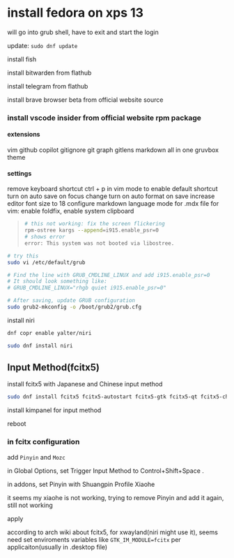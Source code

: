 # install fedora on xps 13

will go into grub shell, have to exit and start the login

update: `sudo dnf update`

install fish

install bitwarden from flathub

install telegram from flathub

install brave browser beta from official website source




### install vscode insider from official website rpm package

#### extensions

vim
github copilot
gitignore
git graph
gitlens
markdown all in one
gruvbox theme

#### settings

remove keyboard shortcut ctrl + p in vim mode to enable default shortcut
turn on auto save on focus change
turn on auto format on save
increase editor font size to 18
configure markdown language mode for .mdx file
for vim: enable foldfix, enable system clipboard


> ```bash
> # this not working: fix the screen flickering
> rpm-ostree kargs --append=i915.enable_psr=0
> # shows error
> error: This system was not booted via libostree.
> ```

```bash
# try this
sudo vi /etc/default/grub

# Find the line with GRUB_CMDLINE_LINUX and add i915.enable_psr=0
# It should look something like:
# GRUB_CMDLINE_LINUX="rhgb quiet i915.enable_psr=0"

# After saving, update GRUB configuration
sudo grub2-mkconfig -o /boot/grub2/grub.cfg
```

install niri

```bash
dnf copr enable yalter/niri

sudo dnf install niri
```

## Input Method(fcitx5)

install fcitx5 with Japanese and Chinese input method

```bash
sudo dnf install fcitx5 fcitx5-autostart fcitx5-gtk fcitx5-qt fcitx5-chinese-addons fcitx5-mozc
```

install kimpanel for input method

reboot

### in fcitx configuration

add `Pinyin` and `Mozc`

in Global Options, set Trigger Input Method to Control+Shift+Space .

in addons, set Pinyin with Shuangpin Profile Xiaohe

it seems my xiaohe is not working, trying to remove Pinyin and add it again, still not working


apply 

according to arch wiki about fcitx5, for xwayland(niri might use it), seems need set enviroments variables like `GTK_IM_MODULE=fcitx` per applicaiton(usually in .desktop file)
